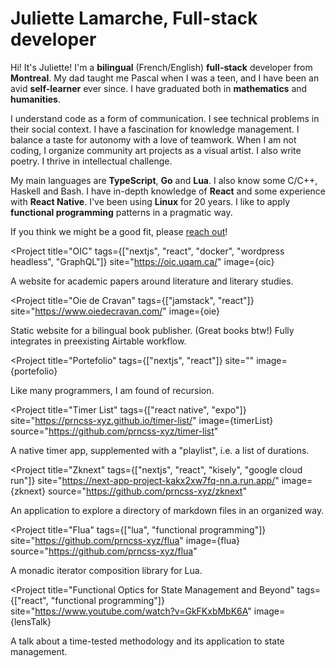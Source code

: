 
<Flex direction="column" gap="8">
<MainText>

# Juliette Lamarche, Full-stack developer

Hi! It's Juliette! I'm a **bilingual** (French/English) **full-stack** developer from **Montreal**. My dad taught me Pascal when I was a teen, and I have been an avid **self-learner** ever since. I have graduated both in **mathematics** and **humanities**. 


I understand code as a form of communication. I see technical problems in their social context. I have a fascination for knowledge management. I balance a taste for autonomy with a love of teamwork. When I am not coding, I organize community art projects as a visual artist. I also write poetry. I thrive in intellectual challenge.


My main languages are **TypeScript**, **Go** and **Lua**. I also know some C/C++, Haskell and Bash. I have in-depth knowledge of **React** and some experience with **React Native**. I've been using **Linux** for 20 years. I like to apply **functional programming** patterns in a pragmatic way.


If you think we might be a good fit, please [reach out](mailto:juliette.lamarche.xyz@gmail.com)!
</MainText>

<Group name="Realizations" variant={0} >

<Project 
  title="OIC" 
  tags={["nextjs", "react", "docker", "wordpress headless", "GraphQL"]} 
  site="https://oic.uqam.ca/"
  image={oic}
>

A website for academic papers around literature and literary studies.

</Project>

<Project 
  title="Oie de Cravan" 
  tags={["jamstack", "react"]} 
  site="https://www.oiedecravan.com/"
  image={oie}
>

Static website for a bilingual book publisher. (Great books btw!) Fully integrates in preexisting Airtable workflow.

</Project>

<Project 
  title="Portefolio" 
  tags={["nextjs", "react"]} 
  site=""
  image={portefolio}
>

Like many programmers, I am found of recursion.

</Project>

</Group>

<Group name="Projects" variant={1} >

<Project 
  title="Timer List" 
  tags={["react native", "expo"]} 
  site="https://prncss-xyz.github.io/timer-list/"
  image={timerList}
  source="https://github.com/prncss-xyz/timer-list"
>

A native timer app, supplemented with a "playlist", i.e. a list of durations. 

</Project>

<Project 
  title="Zknext" 
  tags={["nextjs", "react", "kisely", "google cloud run"]} 
  site="https://next-app-project-kakx2xw7fq-nn.a.run.app/"
  image={zknext}
  source="https://github.com/prncss-xyz/zknext"
>

An application to explore a directory of markdown files in an organized way. 

</Project>

<Project
  title="Flua"
  tags={["lua", "functional programming"]}
  site="https://github.com/prncss-xyz/flua"
  image={flua}
  source="https://github.com/prncss-xyz/flua"
>

A monadic iterator composition library for Lua.

</Project>

</Group>

<Group name="Talks" variant={2} >

<Project
  title="Functional Optics for State Management and Beyond"
  tags={["react", "functional programming"]}
  site="https://www.youtube.com/watch?v=GkFKxbMbK6A"
  image={lensTalk}
>

A talk about a time-tested methodology and its application to state management.

</Project>

</Group>
</Flex>
